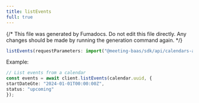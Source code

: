 ```yaml
---
title: listEvents
full: true
---
```


{/* This file was generated by Fumadocs. Do not edit this file directly. Any changes should be made by running the generation command again. */}



```typescript
listEvents(requestParameters: import("@meeting-baas/sdk/api/calendars-api").CalendarsApiListEventsRequest, options: RawAxiosRequestConfig): Promise<any>
```


<Callout type="info">
  Example:
  
  ```typescript
  // List events from a calendar
const events = await client.listEvents(calendar.uuid, {
  startDateGte: "2024-01-01T00:00:00Z",
  status: "upcoming"
});
  ```
</Callout>

